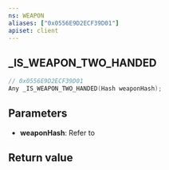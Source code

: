 ```yaml
---
ns: WEAPON
aliases: ["0x0556E9D2ECF39D01"]
apiset: client
---
```

## _IS_WEAPON_TWO_HANDED

```c
// 0x0556E9D2ECF39D01
Any _IS_WEAPON_TWO_HANDED(Hash weaponHash);
```


## Parameters
* **weaponHash**: Refer to <EmbeddedEnum name="eWeaponHash" />

## Return value
